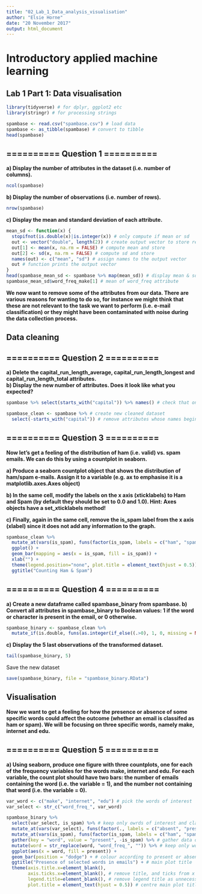 ---
title: "02_Lab_1_Data_analysis_visualisation"
author: "Elsie Horne"
date: "20 November 2017"
output: html_document
---

# Introductory applied machine learning
## Lab 1 Part 1: Data visualisation

```{r load_packages, message = FALSE}
library(tidyverse) # for dplyr, ggplot2 etc
library(stringr) # for processing strings
```


``` {r load_data}
spambase <- read.csv("spambase.csv") # load data
spambase <- as_tibble(spambase) # convert to tibble
head(spambase)
```

## ========== Question 1 ==========

**a) Display the number of attributes in the dataset (i.e. number of columns).**
``` {r q1a}
ncol(spambase)
```

**b) Display the number of observations (i.e. number of rows).**
``` {r q1b}
nrow(spambase)
```

**c) Display the mean and standard deviation of each attribute.**
``` {r q1c}
mean_sd <- function(x) {
  stopifnot(is.double(x)|is.integer(x)) # only compute if mean or sd
  out <- vector("double", length(2)) # create output vector to store results
  out[1] <- mean(x, na.rm = FALSE) # compute mean and store
  out[2] <- sd(x, na.rm = FALSE) # compute sd and store
  names(out) <- c("mean", "sd") # assign names to the output vector
  out # function prints the output vector
}
head(spambase_mean_sd <- spambase %>% map(mean_sd)) # display mean & sd for each attribute in spambase
spambase_mean_sd$word_freq_make[1] # mean of word_freq attribute
```


**We now want to remove some of the attributes from our data. There are various reasons for wanting to do so, for instance we might think that these are not relevant to the task we want to perform (i.e. e-mail classification) or they might have been contaminated with noise during the data collection process.**

## Data cleaning
## ========== Question 2 ==========

**a) Delete the capital_run_length_average, capital_run_length_longest and  capital_run_length_total attributes.**  
**b) Display the new number of attributes. Does it look like what you expected?**

``` {r q2}
spambase %>% select(starts_with("capital")) %>% names() # check that only these three attribute names start with "capital"

spambase_clean <- spambase %>% # create new cleaned dataset
  select(-starts_with("capital")) # remove attributes whose names begin with "capital"
```

## ========== Question 3 ==========

**Now let's get a feeling of the distribution of ham (i.e. valid) vs. spam emails. We can do this by using a countplot in seaborn.**  

**a) Produce a seaborn countplot object that shows the distribution of ham/spam e-mails. Assign it to a variable (e.g. ax to emphasise it is a matplotlib.axes.Axes object)**

**b) In the same cell, modify the labels on the x axis (xticklabels) to Ham and Spam (by default they should be set to 0.0 and 1.0). Hint: Axes objects have a set_xticklabels method!**

**c) Finally, again in the same cell, remove the is_spam label from the x axis (xlabel) since it does not add any information to the graph.**

``` {r q3}
spambase_clean %>%
  mutate_at(vars(is_spam), funs(factor(is_spam, labels = c("ham", "spam")))) %>%
  ggplot() + 
  geom_bar(mapping = aes(x = is_spam, fill = is_spam)) +
  xlab("") +
  theme(legend.position="none", plot.title = element_text(hjust = 0.5)) +
  ggtitle("Counting Ham & Spam")
```

## ========== Question 4 ==========

**a) Create a new dataframe called spambase_binary from spambase.  b) Convert all attributes in spambase_binary to Boolean values:  1 if the word or character is present in the email, or 0 otherwise.**

``` {r q4ab}
spambase_binary <- spambase_clean %>% 
  mutate_if(is.double, funs(as.integer(if_else((.>0), 1, 0, missing = NULL))))
```

**c) Display the 5 last observations of the transformed dataset.**
``` {r q4c}
tail(spambase_binary, 5)
```

Save the new dataset
``` {r spambase_binary}
save(spambase_binary, file = "spambase_binary.RData")
```

## Visualisation

**Now we want to get a feeling for how the presence or absence of some specific words could affect the outcome (whether an email is classifed as ham or spam). We will be focusing on three specific words, namely make, internet and edu.**

## ========== Question 5 ==========

**a) Using seaborn, produce one figure with three countplots, one for each of the frequency variables for the words make, internet and edu. For each variable, the count plot should have two bars: the number of emails containing the word (i.e. the variable = 1), and the number not containing that word (i.e. the variable = 0).**

``` {r q5a}
var_word <- c("make", "internet", "edu") # pick the words of interest
var_select <- str_c("word_freq_", var_word)

spambase_binary %>%
  select(var_select, is_spam) %>% # keep only owrds of interest and class label
  mutate_at(vars(var_select), funs(factor(., labels = c("absent", "present")))) %>% # encode words as factors and label as absent or present
  mutate_at(vars(is_spam), funs(factor(is_spam, labels = c("ham", "spam")))) %>% # encode class as factor and label as ham or spam
  gather(key = "word", value = "present", -is_spam) %>% # gather data on the words of interest, so that can plot for each one on the same plot
  mutate(word = str_replace(word, "word_freq_", "")) %>% # keep only word of interest for labels
  ggplot(aes(x = word, fill = present)) +
  geom_bar(position = "dodge") + # colour according to present or absent
  ggtitle("Presence of selected words in emails") + # main plot title
  theme(axis.title.x=element_blank(), 
        axis.ticks.x=element_blank(), # remove title, and ticks from x axis
        legend.title=element_blank(), # remove legend title as unnecessary
        plot.title = element_text(hjust = 0.5)) # centre main plot title
```
